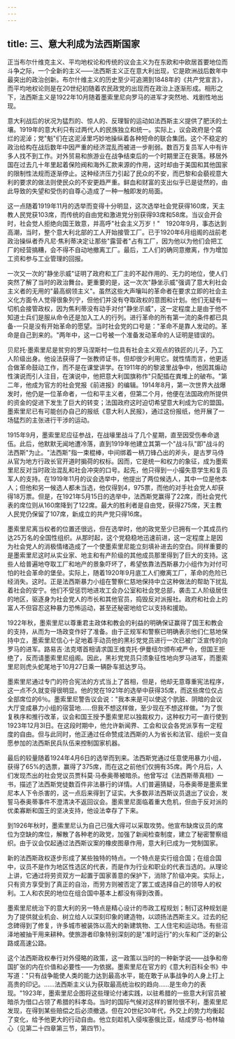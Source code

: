 ```yaml
---
---
---
```

title: 三、意大利成为法西斯国家
---



正当布尔什维克主义、平均地权论和传统的议会主义为在东欧和中欧居首要地位而斗争之际，一个全新的主义——法西斯主义正在意大利出现，它是欧洲战后数年中最突出的政治创新。布尔什维主义的历史至少可追溯到1848年的《共产党宣言》，而平均地权论则是在20世纪初随着农民政党的出现而在政治上逐渐形成。相形之下，法西斯主义是1922年10月随着墨索里尼向罗马的进军才突然地、戏剧性地出现。

意大利战后的状况为猛烈的、惊人的、反理智的运动如法西斯主义提供了肥沃的土壤。1919年的意大利只有过两代人的民族独立和统一。实际上，议会政府是个腐烂的泥淖；党"魁"们在这泥淖里巧妙地操纵着各种短命的联合集团。这个不稳定的政治给构在战后数年中因严重的经济混乱而被进一步削弱。数百万复员军人中有许多人找不到工作。对外贸易和旅游业在战争结束后的一个时期里正在衰落。移居外国在过去几十年里起着保险阀和海外汇款来源的作用，这时却由于美国和其他国家的限制性法规而逐渐停止。这种经济压力引起了民众的不安，而巴黎和会藐视意大利的要求的做法则使民众的不安更趋严重。鲜血和财富的支出似乎已是徒然的，由此导致的失望和受伤的自尊心造成了一种一触即发的局面。

这一点随着1919年11月的选举而变得十分明显，这次选举社会党获得160席，天主教人民党获103席，而传统的自由党和激进党分别获得93席和58席。当议会开会时，社会觉人拒绝向国王致意，并高呼"社会主义万岁！"　1920年9月，事态达到高潮，当时，整个意大利北部的工人开始接管工厂。已于1920年6月组阁的战前老政治操纵者乔凡尼·焦利蒂决定让那些"露营者"占有工厂，因为他以为他们会把工厂的经营搞糟，会不得不自动地撤离工厂。最后，工人们的确同意撤离，作为增加工资和参与工业管理的回报。

一次又一次的"静坐示威"证明了政府和工厂主的不起作用的、无力的地位，使人们突然了解了当时的政治舞台。更重要的是，这一次次"静坐示威"强调了意大利社会主义者的无用的"最高纲领主义"。虽然这些大声嚷叫的革命者在要求立即的社会主义化方面令人觉得很象列宁，但他们并没有夺取政权的意图和计划。他们无疑有一切机会接管政权，因为焦利蒂没有动手对付"静坐示威"，这一定程度上是由于他不知道士兵们是服从命令还是加入工人的行列。进行革命的所有第一流的条件都已具备-一只是没有开始革命的愿望。当时社会党的口号是："革命不是靠人发动的。革命是自己到来的。"两年中，这一口号被一个准备发动革命的人证明是错误的。

贝尼托·墨索里尼是贫穷的罗马涅斯村一位具有社会主义观点的铁匠的儿子，乃工人阶级出身。他设法获得了一张教师证书，但却很少利用它。就性情而言，他更适合做革命鼓动工作，而不是在课堂讲学。在1911年的的黎波里战争中，他因其煽动性演说而引人注目，在演说中，他把意大利国旗称作"只配插在粪堆上的破布。"第二年，他成为官方的社会党报《前进报》的编辑。1914年8月，第一次世界大战爆发时，他仍是一位革命者，一位和平主义者，但第二个月，他便在法国政府所提供的资金的促进下发生了巨大的转变；法国政府这时迫切希望意大利成为它的盟国。墨索里尼已有可能创办自己的报纸《意大利人民报》，通过这份报纸，他开展了一场猛烈的主张进行干涉的运动。

1915年9月，墨索里尼应征参战，在战壕里战斗了几个星期，直至因受伤奉命退伍。此后，他默默无闻地遭冷落，直到1919年他建立其第一个"战斗队"即"战斗的法西斯"为止。"法西斯"指一束棍棒，中间绑着一柄刀锋凸出的斧头，是古罗马侍从官为地方行政长官开道时掮荷的权标。因而，它是统一和权力的象征，成为墨索里尼反对当时政治混乱和社会冲突的口号。起先，他只得到一小撮失意学生和复员军人的支持。在1919年11月的议会选举中，他提出了两位候选人，其中一位是他本人；但他和另一候选人都未当选，他仅得到4，975票，而他的对手社会党人却获得18万票。但是，在1921年5月15日的选举中，法西斯党赢得了22席，而社会党代表的席位则从160席降到了122席。最大的胜利者是自由党，获得275席，天主教人民党仍保留了107席，新成立的共产党只得16席。

墨索里尼离当权者的位置还很远，但在选举时，他的政党至少已拥有一个其成员约达25万名的全国性组织。从那时起，这个党稳稳地迅速前进，这一定程度上是因为社会党人的消极情绪造成了一个使墨索里尼能立刻填补进去的空白。同样重要的是墨索里尼这时从实业家、地主和有产阶级的其他成员那里得到了巨大的支持。这些人给普遍地夺取工厂和地产的景象吓坏了，希望依靠法西斯暴力小组作为对付可怕的社会革命的堡垒。实际上，随着1920年9月底工人们撤离工厂，革命的危险已经消失。这时。正是法西斯暴力小组在警察仁慈地保持中立这种做法的帮助下扰乱着社会的安宁。他们不受惩罚地进攻工会办公室和社会党总部，袭击工人阶级居住的地区，驱逐身为社会党人的市长和其他官员，捣毁反对派报社。政府和社会上的富人不但容忍这种暴力恐怖运动，甚至还秘密地给它以支持和援助。

1922年秋，墨索里尼以尊重君主政体和教会的利益的明确保证赢得了国王和教会的支持，从而为一场政变作好了准备。由于正规军和警察已明确表示他们仁慈地保持中立，墨索里尼信心十足地着手动员他的黑衫党党员进行一次已被广泛宣传的向罗马的进军。路易吉·法克塔首相请求国王维克托·伊曼纽尔颁布戒严令，但国王拒绝了，反而请墨索里尼组阁。因此，黑衫党党员只须象征性地向罗马进军，而墨索里尼则虎头蛇尾地于10月27日乘一辆卧车抵达罗马。

墨索里尼通过专门的符合宪法的方式当上了首相，但是，他却无意尊重宪法程序，这一点不久就变得很明显。他的党在1921年的选举中获得35席，而这些席位仅占全部席位的6％。墨索里尼警告议会说："我本来是可以使这个肮脏、阴暗的会议大厅变成暴力小组的宿营地……但我不想这样做，至少现在不想这样做。"为了恢复秩序和推行改革，议会和国王授予墨索里尼以独裁权力，这种权力可一直行使到1923年12月3I日。在这段时期中，他允许新闻界、工会和议会各党派享有一定程度的自由。但与此同时，他正通过任命赞成法西斯的人为省长和法官、组织一支自愿参加的法西斯民兵队伍来控制国家机器。

最后的较量随着1924年4月6日的选举而到来。法西斯党通过任意使用暴力小组，获得了65%的选票，赢得了375席，而在这之前他们仅拥有35席。两个月后，人们发现杰出的社会党议员贾科莫·马泰奥蒂被暗杀。他曾写过《法西斯蒂真相》一书，描述了法西斯党徒数百件非法暴行的详情。人们普遍猜疑，马泰奥蒂是墨索里尼本人下令杀害的，这一点后来得到了证实。大多数非法西斯议员退出了议会，发誓马泰奥蒂事件不澄清决不返回议会。墨索里尼面临着重大危机，但由于反对派的优柔寡断和国王的坚决支持，他设法幸存了下来。

到1926年秋时，墨索里尼认为自己已强大得可以采取攻势。他宣布缺席议员的席位为空缺的席位，解散了各种老的政党，加强了新闻检查制度，建立了秘密警察组织。由于议会仅起通过法西斯议案的橡皮图章作用，意大利已成为一党制国家。

新的法西斯政权逐步形成了某些独特的特点。一个特点是实行组合国；在组合国中，议员不是作为地区性选区的代表，而是作为行业和职业的代表当选的。从理论上讲，它通过将劳资双方一起置于国家善意的保护下，消除了阶级冲突。实际上，只有资方享受到了真正的自治，而劳方则被否定了罢工或选择自己的领导人的权利。工人和农民的地位在组合国中基本上都没有得到改善。

墨索里尼统治下的意大利的另一特点是精心设计的市政工程规划；制订这种规划是为了提供就业机会、树立给人以深刻印象的建造物，以颂扬法西斯主义。过去的纪念碑得到了修复，许多城市被装饰以高大的新建筑物、工人住宅和运动场。有些沼泽地被抽干用来耕种。使旅游者印象特别深刻的是"准时运行"的火车和广泛的新公路或高速公路。

这个法西斯政权奉行对外侵略的政策，这一政策以当时的一种新学说——战争和帝国扩张的内在价值和必要性——为依据。墨索里尼在官方的《意大利百科全书》中写道："只有战争能使人类的能力达到最高水平，能在敢于从事战争的人身上打上高贵的印记。……法西斯主义认为获取最高统治权的趋向……是生命力的表现。"1923年，墨索里尼企图将这些理论付诸实践，以驻希腊的一些意大利官员被暗杀为借口占领了希腊的科孝岛。当时的国际气候对这样的冒险很不利，墨索里尼发现，在得到某些赔偿之后必须撤退。但在20世纪30年代，外交上的势力均衡起了变化，给予他更大的行动自由。他立刻趁机入侵埃塞俄比亚，结成罗马-柏林轴心（见第二十四章第三节，第四节）。